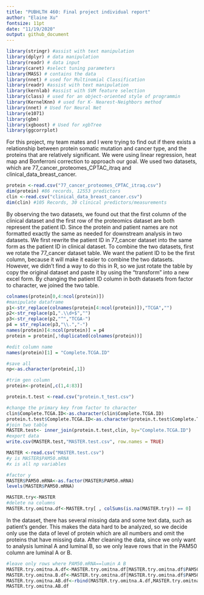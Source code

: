 ```yaml
---
title: "PUBHLTH 460: Final project individual report"
author: "Elaine Xu"
fontsize: 11pt
date: "11/19/2020"
output: github_document
---
```


```r
library(stringr) #assist with text manipulation
library(dplyr) # data manipulation
library(readr) # data input
library(caret) #select tuning parameters
library(MASS) # contains the data
library(nnet) # used for Multinomial Classification 
library(readr) #assist with text manipulation
library(kernlab) #assist with SVM feature selection
library(class) # used for an object-oriented style of programmin
library(KernelKnn) # used for K- Nearest-Neighbors method
library(nnet) # Used for Neural Net
library(e1071) 
library(gbm)
library(xgboost) # Used for xgbTree
library(ggcorrplot)
```

For this project, my team mates and I were trying to find out if there exists a relationship between protein somatic mutation and cancer type, and the proteins that are relatively significant. We were using linear regression, heat map and Bonferroni correction to approach our goal. We used two datasets, which are 77_cancer_proteomes_CPTAC_itraq and clinical_data_breast_cancer. 

```r
protein <-read.csv("77_cancer_proteomes_CPTAC_itraq.csv")
dim(protein) #86 records, 12553 predictors
clin <-read.csv("clinical_data_breast_cancer.csv")
dim(clin) #105 Records, 30 clinical predictors/measurements
```

By observing the two datasets, we found out that the first column of the clinical dataset and the first row of the proteomics dataset are both represent the patient ID. Since the protein and patient names are not formatted exactly the same as needed for downstream analysis in two datasets. We first rewrite the patient ID in 77_cancer dataset into the same form as the patient ID in clinical dataset. To combine the two datasets, first we rotate the 77_cancer dataset table. We want the patient ID to be the first column, because it will make it easier to combine the two datasets. However, we didn't find a way to do this in R, so we just rotate the table by copy the original dataset and paste it by using the "transform" into a new excel form. By changing the patient ID column in both datasets from factor to character, we joined the two table.

```r
colnames(protein[0,4:ncol(protein)])
#manipulate dataframe
p1<-str_replace(colnames(protein[4:ncol(protein)]),"TCGA","")
p2<-str_replace(p1,".\\d+$","")
p3<-str_replace(p2,"^","TCGA-")
p4 = str_replace(p3,"\\.","-")
names(protein)[4:ncol(protein)] = p4
protein = protein[,!duplicated(colnames(protein))]

#edit column name 
names(protein)[1] = "Complete.TCGA.ID"

#save all 
np<-as.character(protein[,1])

#trim gen column
protein<-protein[,c(1,4:83)]
```

```r

protein.t.test <-read.csv("protein.t_test.csv")

#change the primary key from factor to character
clin$Complete.TCGA.ID<-as.character(clin$Complete.TCGA.ID)
protein.t.test$Complete.TCGA.ID<-as.character(protein.t.test$Complete.TCGA.ID)
#join two table
MASTER.test<- inner_join(protein.t.test,clin, by="Complete.TCGA.ID")
#export data
write.csv(MASTER.test,"MASTER.test.csv", row.names = TRUE)
```


```r
MASTER <-read.csv("MASTER.test.csv")
#y is MASTER$PAM50.mRNA
#x is all np variables

#factor y 
MASTER$PAM50.mRNA<-as.factor(MASTER$PAM50.mRNA)
levels(MASTER$PAM50.mRNA)

MASTER.try<-MASTER
#delete na columns
MASTER.try.omitna.df<-MASTER.try[ , colSums(is.na(MASTER.try)) == 0]
```

In the dataset, there has several missing data and some text data, such as patient's gender. This makes the data hard to be analyzed, so we decide only use the data of level of protein which are all numbers and omit the proteins that have missing data. After cleaning the data, since we only want to analysis luminal A and luminal B, so we only leave rows that in the PAM50 column are luminal A or B.

```r
#leave only rows where PAM50.mRNA==lumin A B
MASTER.try.omitna.A.df<-MASTER.try.omitna.df[MASTER.try.omitna.df$PAM50.mRNA=="Luminal A",]
MASTER.try.omitna.B.df<-MASTER.try.omitna.df[MASTER.try.omitna.df$PAM50.mRNA=="Luminal B",]
MASTER.try.omitna.AB.df<-rbind(MASTER.try.omitna.A.df,MASTER.try.omitna.B.df)
MASTER.try.omitna.AB.df
```

